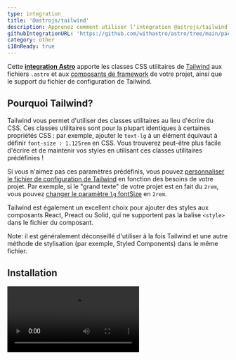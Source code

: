 ```yaml
---
type: integration
title: '@astrojs/tailwind'
description: Apprenez comment utiliser l'intégration @astrojs/tailwind dans votre projet Astro.
githubIntegrationURL: 'https://github.com/withastro/astro/tree/main/packages/integrations/tailwind/'
category: other
i18nReady: true
---
```




Cette **[integration Astro][astro-integration]** apporte les classes CSS utilitaires de [Tailwind](https://tailwindcss.com/) aux fichiers `.astro` et aux [composants de framework](/fr/core-concepts/framework-components/) de votre projet, ainsi que le support du fichier de configuration de Tailwind.

## Pourquoi Tailwind?

Tailwind vous permet d'utiliser des classes utilitaires au lieu d'écrire du CSS. Ces classes utilitaires sont pour la plupart identiques à certaines propriétés CSS : par exemple, ajouter le `text-lg` à un élément équivaut à définir `font-size : 1.125rem` en CSS. Vous trouverez peut-être plus facile d'écrire et de maintenir vos styles en utilisant ces classes utilitaires prédéfinies !

Si vous n'aimez pas ces paramètres prédéfinis, vous pouvez [personnaliser le fichier de configuration de Tailwind](https://tailwindcss.com/docs/configuration) en fonction des besoins de votre projet. Par exemple, si le "grand texte" de votre projet est en fait du `2rem`, vous pouvez [changer le paramètre `lg` fontSize](https://tailwindcss.com/docs/font-size#customizing-your-theme) en `2rem`.

Tailwind est également un excellent choix pour ajouter des styles aux composants React, Preact ou Solid, qui ne supportent pas la balise `<style>` dans le fichier du composant.

Note: il est généralement déconseillé d'utiliser à la fois Tailwind et une autre méthode de stylisation (par exemple, Styled Components) dans le même fichier.

## Installation

<Video src="https://user-images.githubusercontent.com/4033662/197398760-8fd30eff-4d13-449d-a598-00a6a1ac4644.mp4" type="video/mp4" />

### Installation Rapide

L'outil en ligne de commande `astro add` automatise l'installation pour vous. Exécutez l'une des commandes suivantes dans une nouvelle fenêtre de terminal. (Si vous n'êtes pas sûr du gestionnaire de paquets que vous utilisez, exécutez la première commande). Ensuite, suivez les invites, et tapez "y" dans le terminal (ce qui signifie "oui") pour chacune d'entre elles.

```sh
# Si vous utilisez NPM
npx astro add tailwind
# Si vous utilisez Yarn
yarn astro add tailwind
# Si vous utilisez PNPM
pnpm astro add tailwind
```

Si vous rencontrez des problèmes, [n'hésitez pas à nous les signaler sur GitHub](https://github.com/withastro/astro/issues) et à essayer les étapes d'installation manuelle ci-dessous.

### Installation manuelle

Tout d'abord, installez les paquets `@astrojs/tailwind` et `tailwindcss` en utilisant votre gestionnaire de paquets. Si vous utilisez npm ou si vous n'êtes pas sûr, lancez ceci dans le terminal :

```sh
npm install @astrojs/tailwind tailwindcss
```

Ensuite, appliquez cette intégration à votre fichier `astro.config.*` en utilisant la propriété `integrations` :

```diff lang="js" "tailwind()"
  // astro.config.mjs
  import { defineConfig } from 'astro/config';
+ import tailwind from '@astrojs/tailwind';

  export default defineConfig({
    // ...
    integrations: [tailwind()],
    //             ^^^^^^^^^^
  });
```

Ensuite, créez un fichier `tailwind.config.cjs` dans le répertoire racine de votre projet. Vous pouvez utiliser la commande suivante pour générer un fichier de configuration de base :

```sh
npx tailwindcss init
```

Enfin, ajoutez cette configuration de base à votre fichier `tailwind.config.cjs` :

```diff lang="js" "content: ['./src/**/*.{astro,html,js,jsx,md,mdx,svelte,ts,tsx,vue}']"
  // tailwind.config.cjs
  /** @type {import('tailwindcss').Config} */
  module.exports = {
+   content: ['./src/**/*.{astro,html,js,jsx,md,mdx,svelte,ts,tsx,vue}'],
    theme: {
      extend: {},
    },
    plugins: [],
  };
```
## Usage

Lorsque vous installez l'intégration, les classes utilitaires de Tailwind devraient être prêtes à l'emploi. Consultez la [documentation de Tailwind](https://tailwindcss.com/docs/utility-first) pour apprendre à utiliser Tailwind, et si vous voyez une classe utilitaire que vous voulez essayer, ajoutez-la à n'importe quel élément HTML de votre projet !

[Autoprefixer](https://github.com/postcss/autoprefixer) est également mis en place automatiquement lorsque l'on travaille en mode dev, et pour les builds de production, afin que les classes Tailwind fonctionnent dans les anciens navigateurs.

<Video src="https://user-images.githubusercontent.com/4033662/169918388-8ed153b2-0ba0-4b24-b861-d6e1cc800b6c.mp4" type="video/mp4" />

## Configuration

### Configurer Tailwind

Si vous avez utilisé les instructions d'installation rapide et que vous avez répondu oui à chaque question, vous verrez un fichier `tailwind.config.mjs` dans le répertoire racine de votre projet. Utilisez ce fichier pour modifier la configuration de Tailwind. Vous pouvez apprendre à personnaliser Tailwind en utilisant ce fichier dans la [documentation de Tailwind](https://tailwindcss.com/docs/configuration).

S'il n'existe pas encore, vous pouvez ajoutez votre propre fichier `tailwind.config.(js|cjs|mjs)` dans le répertoire racine et l'intégration utilisera ses configurations. Cela peut être intéressant si vous avez déjà configuré Tailwind dans un autre projet et que vous souhaitez transférer ces paramètres dans celui-ci.

### Configuration de l'Intégration

L'intégration Astro Tailwind gère la communication entre Astro et Tailwind et possède ses propres options. Modifiez-les dans le fichier `astro.config.mjs` (et *non* dans le fichier de configuration de Tailwind) qui contient les paramètres d'intégration de votre projet.

#### Fichier de configuration

Précédemment connu sous le nom de `config.path` dans `@astrojs/tailwind` v3. Voir le [changelog v4](https://github.com/withastro/astro/blob/main/packages/integrations/tailwind/CHANGELOG.md#400) pour mettre à jour votre configuration.

Si vous souhaitez utiliser un fichier de configuration Tailwind différent au lieu du fichier par défaut `tailwind.config.(js|cjs|mjs)`, spécifiez l'emplacement de ce fichier en utilisant l'option `configFile` de cette intégration. Si `configFile` est relatif, il sera résolu par rapport au répertoire de travail actuel.

:::caution
Il n'est pas recommandé de changer cela car cela peut causer des problèmes avec d'autres outils qui s'intègrent à Tailwind, comme l'extension officielle Tailwind VSCode.
:::

```js
// astro.config.mjs
import { defineConfig } from 'astro/config';
import tailwind from '@astrojs/tailwind';

export default defineConfig({
  integrations: [
    tailwind({
      // Exemple : Fournir un chemin personnalisé vers un fichier de configuration Tailwind
      configFile: './custom-config.cjs',
    }),
  ],
});
```

#### applyBaseStyles

Précédemment connu sous le nom `config.applyBaseStyles` dans `@astrojs/tailwind` v3. Voir le [changelog v4](https://github.com/withastro/astro/blob/main/packages/integrations/tailwind/CHANGELOG.md#400) pour mettre à jour votre configuration.

Par défaut, l'intégration importe un fichier `base.css` sur chaque page de votre projet. Ce fichier CSS de base comprend les trois principales directives `@tailwind` :

```css
/* Le fichier base.css injecté par défaut de l'intégration */
@tailwind base;
@tailwind components;
@tailwind utilities;
```

Pour désactiver ce comportement par défaut, attribuez la valeur `false` à `applyBaseStyles`. Cela peut être utile si vous devez définir votre propre fichier `base.css` (pour inclure une directive [`@layer`](https://tailwindcss.com/docs/functions-and-directives#layer), par exemple). Cela peut également être utile si vous ne souhaitez pas que `base.css` soit importé sur chaque page de votre projet.

```js
// astro.config.mjs
import { defineConfig } from 'astro/config';

export default defineConfig({
  integrations: [
    tailwind({
      // Exemple : Désactiver l'injection d'un import `base.css` de base sur chaque page.
      // Utile si vous avez besoin de définir et/ou d'importer votre propre `base.css`.
      applyBaseStyles: false,
    }),
  ],
});
```

Vous pouvez désormais [importer votre propre `base.css` en tant que feuille de style locale](/fr/guides/styling/#import-a-local-stylesheet).

## Examples

*   [Kit de démarrage Astro Tailwind](https://github.com/withastro/astro/tree/latest/examples/with-tailwindcss?on=github) vous permet de démarrer avec une base pour votre projet qui utilise Tailwind pour le stylisme.
*   La page d'accueil d'Astro utilise Tailwind. Consultez son [fichier de configuration Tailwind](https://github.com/withastro/astro.build/blob/main/tailwind.config.ts) ou un [exemple de composant](https://github.com/withastro/astro.build/blob/main/src/components/Checkbox.astro).
*   Les thèmes [Astro Ink](https://github.com/one-aalam/astro-ink), [Sarissa Blog](https://github.com/iozcelik/SarissaBlogAstroStarter), et [Creek](https://github.com/robertguss/Astro-Theme-Creek) utilisent Tailwind pour le style.
*   [Parcourez les projets Astro Tailwind sur GitHub](https://github.com/search?q=%22%40astrojs%2Ftailwind%22%3A+path%3A%2Fpackage.json\&type=code) pour plus d'exemples!

## Troubleshooting

### La classe n'existe pas avec les directives `@apply`

Lorsque vous utilisez la directive `@apply` dans une balise `<style>` d'Astro, Vue, Svelte ou d'une autre intégration de composant, cela peut générer des erreurs à propos de votre classe Tailwind personnalisée qui n'existe pas et faire échouer votre construction.

```sh
error   The `text-special` class does not exist. If `text-special` is a custom class, make sure it is defined within a `@layer` directive.
```

[Au lieu d'utiliser les directives `@layer` dans une feuille de style globale](https://tailwindcss.com/docs/functions-and-directives#using-apply-with-per-component-css), définissez vos styles personnalisés en ajoutant un plugin à votre configuration Tailwind pour y remédier :

```js
// tailwind.config.mjs
export default {
  // ...
  plugins: [
    function ({ addComponents, theme }) {
      addComponents({
        '.btn': {
          padding: theme('spacing.4'),
          margin: 'auto',
        },
      });
    },
  ],
};
```

### Les modificateurs basés sur les classes ne fonctionnent pas avec les directives  `@apply`

Certaines classes Tailwind avec modificateurs reposent sur la combinaison de classes sur plusieurs éléments. Par exemple, `group-hover:text-gray` se compile en `.group:hover .text-gray`. Lorsque cela est utilisé avec la directive `@apply` dans les balises `<style>` Astro, les styles compilés sont supprimés lors de la compilation parce qu'ils ne correspondent à aucune balise dans le fichier `.astro`. Le même problème peut également se produire dans les composants du framework qui supportent les styles scopés comme Vue et Svelte.

Pour résoudre ce problème, vous pouvez utiliser des classes en ligne à la place :

```html
<p class="text-black group-hover:text-gray">Astro</p>
```

### Autres

*   Si votre installation ne semble pas fonctionner, essayez de redémarrer le serveur de développement.
*   Si vous modifiez et enregistrez un fichier et que votre site n'est pas mis à jour en conséquence, essayez d'actualiser la page.
*   Si l'actualisation de la page ne met pas à jour votre aperçu, ou si une nouvelle installation ne semble pas fonctionner, redémarrez le serveur de développement.

Pour obtenir de l'aide, consultez le canal `#support` du [Discord](https://astro.build/chat). Nos sympathiques membres de l'équipe d'assistance sont là pour vous aider !

Vous pouvez également consulter notre  [Documentation d'Intégration Astro][astro-integration] pour en savoir plus sur les intégrations.

[astro-integration]: /fr/guides/integrations-guide/

[astro-ui-frameworks]: /fr/core-concepts/framework-components/#using-framework-components

## Contribuer

Ce paquet est maintenu par l'équipe Astro's Core. Vous êtes les bienvenus pour soumettre un problème ou un PR !

## Changelog

Voir [CHANGELOG.md](https://github.com/withastro/astro/tree/main/packages/integrations/tailwind/CHANGELOG.md) pour l'historique des modifications apportées à cette intégration.
